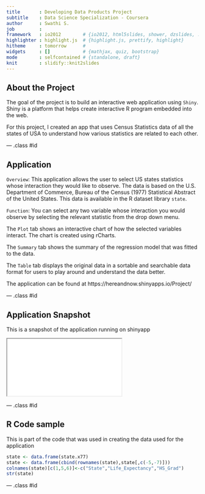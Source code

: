 ```yaml
---
title       : Developing Data Products Project
subtitle    : Data Science Specialization - Coursera
author      : Swathi S.
job         : 
framework   : io2012        # {io2012, html5slides, shower, dzslides, ...}
highlighter : highlight.js  # {highlight.js, prettify, highlight}
hitheme     : tomorrow      # 
widgets     : []            # {mathjax, quiz, bootstrap}
mode        : selfcontained # {standalone, draft}
knit        : slidify::knit2slides
---
```


## About the Project

The goal of the project is to build an interactive web application using `Shiny`. Shiny is a platform that helps create interactive R program embedded into the web.

For this project, I created an app that uses Census Statistics data of all the states of USA to understand how various statistics are related to each other.

--- .class #id

## Application

`Overview`:
This application allows the user to select US states statistics whose interaction they would like to observe. The data is based on the U.S. Department of Commerce, Bureau of the Census (1977) Statistical Abstract of the United States. This data is available in the R dataset library `state`.

`Function`:
You can select any two variable whose interaction you would observe by selecting the relevant statistic from the drop down menu. 

The `Plot` tab shows an interactive chart of how the selected variables interact. The chart is created using rCharts.

The `Summary` tab shows the summary of the regression model that was fitted to the data.

The `Table` tab displays the original data in a sortable and searchable data format for users to play around and understand the data better.

The application can be found at https://hereandnow.shinyapps.io/Project/

--- .class #id

## Application Snapshot

This is a snapshot of the application running on shinyapp

<iframe src ="Capture.png"></iframe>

--- .class #id

## R Code sample

This is part of the code that was used in creating the data used for the application

```r
state <- data.frame(state.x77)
state <- data.frame(cbind(rownames(state),state[,c(-5,-7)]))
colnames(state)[c(1,5,6)]<-c("State","Life_Expectancy","HS_Grad")
str(state)
```

--- .class #id
